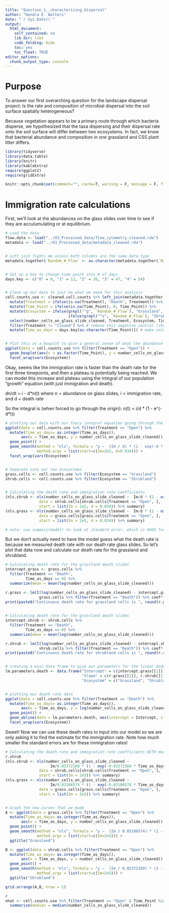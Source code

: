 ```yaml
---
title: "Question_1__characterizing_dispersal"
author: "Kendra E. Walters"
date: "`r Sys.Date()`"
output:
  html_document:
    self_contained: no
    lib_dir: libs
    code_folding: hide
    toc: yes
    toc_float: TRUE
editor_options: 
  chunk_output_type: console
---
```

<style type="text/css">
.main-container { max-width: 1000px; margin-left: 0; margin-right: auto; }
img{ max-width:200%; height: auto; }
td, th { padding : 6px }
</style>

# Purpose

To answer our first overarching question for the landscape dispersal project: Is the rate and composition of microbial dispersal into the soil surface spatially heterogeneous? 

Because vegetation appears to be a primary route through which bacteria disperse, we hypothesized that the taxa dispersing and their dispersal rate onto the soil surface will differ between two ecosystems. In fact, we know that bacterial abundance and composition in one grassland and CSS plant litter differs.


```r
library(tidyverse)
library(data.table)
library(knitr)
library(kableExtra)
require(ggplot2)
require(gridExtra)

knitr::opts_chunk$set(comment="", cache=T, warning = F, message = F, fig.path = "../05_output_figures/")
```

# Immigration rate calculations
First, we'll look at the abundances on the glass slides over time to see if they are acculumulating or at equilibrium. 

```r
# Load the data
flow.data <- load("../03_Processed_data/flow_cytometry_cleaned.rda")
metadata <- load("../03_Processed_data/metadata_cleaned.rda")


# Left join fights me unless both columns are the same data type
metadata.together$`Random_#_Flow` <- as.character(metadata.together$`Random_#_Flow`)


# Set up a key to change time point into # of days
days.key <- c("0" = 0, "1" = 12, "2" = 26, "3" = 47, "4" = 54)


# Clean up our data to just be what we need for this analysis 
cell.counts.use <- cleaned.cell.counts %>% left_join(metadata.together) %>% # combine with metadata using Random_#_Flow
  mutate(Treatment = ifelse(is.na(Treatment), "Death", Treatment)) %>% # add metadata for T0 samples that weren't included in the overall metadata file
  mutate(Time_Point = ifelse(is.na(Time_Point), 0, Time_Point)) %>% 
  mutate(Ecosystem = ifelse(grepl("^g", `Random_#_Flow`), "Grassland",
                            ifelse(grepl("^s", `Random_#_Flow`), "Shrubland", Ecosystem))) %>%
  select(number_cells_on_glass_slide_cleaned, Treatment, Ecosystem, Time_Point) %>% # reduce to only columns we need
  filter(Treatment != "Closed") %>% # remove this negative control (should have been removed prior to this script)
  mutate(Time_as_days = days.key[as.character(Time_Point)]) # make column that lists # of days


# Plot this as a boxplot to give a general sense of what the abundance on the glass slides are doing
ggplot(data = cell.counts.use %>% filter(Treatment == "Open")) +
  geom_boxplot(aes(x = as.factor(Time_Point), y = number_cells_on_glass_slide_cleaned)) + 
  facet_wrap(vars(Ecosystem))
```

Okay, seems like the immigration rate is faster than the death rate for the first three timepoints, and then a plateau is potentially being reached. We can model this increase and plateau using the integral of our population "growth" equation (with just immigration and death). 

dn/dt = i - d*n(t) where n = abundance on glass slides, i = immigration rate, and d = death rate

So the integral is (when forced to go through the origin): 
n(t) = i/d * (1 - e^(-d*t))

```r
# plotting our data with our fancy integral equation going through the origin
ggplot(data = cell.counts.use %>% filter(Treatment == "Open") %>% 
  mutate(Time_as_days= as.integer(Time_as_days)), 
       aes(x = Time_as_days, y = number_cells_on_glass_slide_cleaned)) +
  geom_point() + 
  geom_smooth(method = "nls", formula = "y ~  (Im / d) * (1 - exp(-d * x))", se=F, 
              method.args = list(start=c(Im=2e5, d=0.034))) +
  facet_wrap(vars(Ecosystem)) 


# Separate into our two ecosystems
grass.cells <- cell.counts.use %>% filter(Ecosystem == "Grassland")
shrub.cells <- cell.counts.use %>% filter(Ecosystem == "Shrubland")


# Calculating the death rate and immigration rate coefficients
(nls.shrub <- nls(number_cells_on_glass_slide_cleaned ~  Im/d * (1 - exp(-d * Time_as_days)), 
               data = shrub.cells[shrub.cells$Treatment == "Open", ],
               start = list(Im = 2e5, d = 0.034)) %>% summary) 
(nls.grass <- nls(number_cells_on_glass_slide_cleaned ~  Im/d * (1 - exp(-d * Time_as_days)), 
               data = grass.cells[grass.cells$Treatment == "Open", ],
               start = list(Im = 2e5, d = 0.034)) %>% summary)

# note: use summary(model) to look at standard error, which is HUGE for the death rate and fairly large for the immigration rate
```

But we don't actually need to have the model guess what the death rate is because we measured death rate with our death rate glass slides. So let's plot that data now and calculate our death rate for the grassland and shrubland. 

```r
# Calculating death rate for the grassland death slides
intercept.grass <- grass.cells %>% 
  filter(Treatment == "Death", 
         Time_as_days == 0) %>% 
  summarize(mean = mean(log(number_cells_on_glass_slide_cleaned)))

r.grass <- lm(I(log(number_cells_on_glass_slide_cleaned) - intercept.grass[[1]]) ~ Time_as_days + 0, 
               grass.cells %>% filter(Treatment == "Death")) %>% coef*-1 # THIS IS THE DEATH RATE!! (we do negative because this is actually describing the continuous rate at which cells survive, not the continuous rate at which cells die)
print(paste0("Continuous death rate for grassland cells is ", round(r.grass, 4), "."))
  

# Calculating death rate for the grassland death slides
intercept.shrub <- shrub.cells %>% 
  filter(Treatment == "Death", 
         Time_as_days == 0) %>% 
  summarize(mean = mean(log(number_cells_on_glass_slide_cleaned)))

r.shrub <- lm(I(log(number_cells_on_glass_slide_cleaned) - intercept.shrub[[1]]) ~ Time_as_days + 0, 
               shrub.cells %>% filter(Treatment == "Death")) %>% coef*-1 # THIS IS THE DEATH RATE!! (we do negative because this is actually describing the continuous rate at which cells survive, not the continuous rate at which cells die)
print(paste0("Continuous death rate for shrubland cells is ", round(r.shrub, 4), "."))


# creating a mini data frame to give our parameters for the linear models (since we are picky about our intercepts here)
lm.parameters.death <- data.frame("Intercept" = c(intercept.grass[[1]], intercept.shrub[[1]]), 
                                  "Slope" = c(r.grass[[1]], r.shrub[[1]]), 
                                  "Ecosystem" = c("Grassland", "Shrubland"))


# plotting our death rate data
ggplot(data = cell.counts.use %>% filter(Treatment == "Death") %>% 
  mutate(Time_as_days= as.integer(Time_as_days)), 
       aes(x = Time_as_days, y = log(number_cells_on_glass_slide_cleaned))) +
  geom_point() + 
  geom_abline(data = lm.parameters.death, aes(intercept = Intercept, slope = -Slope)) + 
  facet_wrap(vars(Ecosystem))

```

Sweet! Now we can use these death rates to input into our model so we are only asking it to find the estimate for the immigration rate. Note how much smaller the standard errors are for these immigration rates! 

```r
# Calculating the death rate and immigration rate coefficients WITH measured death rates
r.shrub
(nls.shrub <- nls(number_cells_on_glass_slide_cleaned ~  
                    Im/0.02372169 * (1 - exp(-0.02372169 * Time_as_days)), 
               data = shrub.cells[shrub.cells$Treatment == "Open", ],
               start = list(Im = 2e5)) %>% summary) 
(nls.grass <- nls(number_cells_on_glass_slide_cleaned ~ 
                    Im/0.03106574 * (1 - exp(-0.03106574 * Time_as_days)), 
               data = grass.cells[grass.cells$Treatment == "Open", ],
               start = list(Im = 2e5)) %>% summary)


# Graph the new curves that we made
A <- ggplot(data = grass.cells %>% filter(Treatment == "Open") %>% 
  mutate(Time_as_days= as.integer(Time_as_days)), 
       aes(x = Time_as_days, y = number_cells_on_glass_slide_cleaned)) +
  geom_point() + 
  geom_smooth(method = "nls", formula = "y ~  (Im / 0.03106574) * (1 - exp(-0.03106574 * x))", se=F, 
              method.args = list(start=c(Im=2e5))) +
  ggtitle("Grassland")

B <- ggplot(data = shrub.cells %>% filter(Treatment == "Open") %>% 
  mutate(Time_as_days= as.integer(Time_as_days)), 
       aes(x = Time_as_days, y = number_cells_on_glass_slide_cleaned)) +
  geom_point() + 
  geom_smooth(method = "nls", formula = "y ~  (Im / 0.02372169) * (1 - exp(-0.02372169 * x))", se=F, 
              method.args = list(start=c(Im=2e5))) +
  ggtitle("Shrubland")

grid.arrange(A,B, nrow = 1)

```

```r
# 
nhat <- cell.counts.use %>% filter(Treatment == "Open" & Time_Point %in% c("3", "4")) %>% 
  summarize(median = median(number_cells_on_glass_slide_cleaned))


```